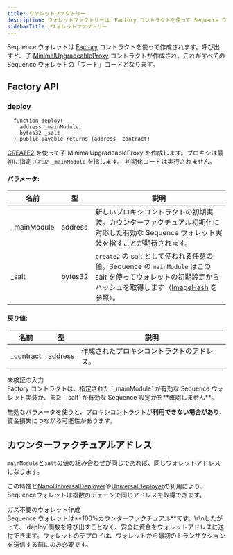 ```yaml
---
title: ウォレットファクトリー
description: ウォレットファクトリーは、Factory コントラクトを使って Sequence ウォレットを作成でき、子 MinimalUpgradeableProxy を生成し、これがすべての Sequence ウォレットのベースコードとなります。
sidebarTitle: ウォレットファクトリー
---
```


Sequence ウォレットは [Factory](https://github.com/0xsequence/wallet-contracts/blob/e0c5382636a88b4db4bcf0a70623355d7cd30fb4/contracts/Factory.sol) コントラクトを使って作成されます。呼び出すと、子 [MinimalUpgradeableProxy](https://github.com/0xsequence/wallet-contracts/blob/e0c5382636a88b4db4bcf0a70623355d7cd30fb4/contracts/Wallet.sol) コントラクトが作成され、これがすべての Sequence ウォレットの「ブート」コードとなります。

## Factory API

### deploy

```solidity
  function deploy(
    address _mainModule,
    bytes32 _salt
  ) public payable returns (address _contract)
```

[CREATE2](https://eips.ethereum.org/EIPS/eip-1014) を使って子 MinimalUpgradeableProxy を作成します。プロキシは最初に指定された `_mainModule` を指します。
初期化コードは実行されません。

#### パラメータ:

| 名前           | 型       | 説明                                                                                                            |
| ------------ | ------- | ------------------------------------------------------------------------------------------------------------- |
| \_mainModule | address | 新しいプロキシコントラクトの初期実装。カウンターファクチュアル初期化に対応した有効な Sequence ウォレット実装を指すことが期待されます。                                      |
| \_salt       | bytes32 | `create2` の salt として使われる任意の値。Sequence の `mainModule` はこの salt を使ってウォレットの初期設定からハッシュを取得します（[ImageHash](#) を参照）。 |

#### 戻り値:

| 名前         | 型       | 説明                    |
| ---------- | ------- | --------------------- |
| \_contract | address | 作成されたプロキシコントラクトのアドレス。 |

<Warning>
  未検証の入力 <br />
  Factory コントラクトは、指定された `_mainModule` が有効な Sequence ウォレット実装か、また `_salt` が有効な Sequence 設定かを**確認しません**。

  無効なパラメータを使うと、プロキシコントラクトが**利用できない場合があり**、資金損失につながる可能性があります。
</Warning>

## カウンターファクチュアルアドレス
`mainModule`と`salt`の値の組み合わせが同じであれば、同じウォレットアドレスになります。

この特性と[NanoUniversalDeployer](/solutions_old/technical-references/internals/v1/deploy#1-deploy-nanouniversaldeployer)や[UniversalDeployer](/solutions_old/technical-references/internals/v1/deploy#2-deploy-universaldeployer2)の利用により、Sequenceウォレットは複数のチェーンで同じアドレスを取得できます。

<Tip>
  ガス不要のウォレット作成 <br /> Sequence ウォレットは**100%カウンターファクチュアル**です。\r\nしたがって、`deploy`関数を呼び出すことなく、安全に資金をウォレットアドレスに送付できます。ウォレットのデプロイは、ウォレットから最初のトランザクションを送信する前にのみ必要です。
</Tip>